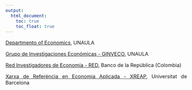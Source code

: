---
output:
  html_document: 
    toc: true
    toc_float: true
---

<link rel="stylesheet" href="styles.css" type="text/css">

<style>
body {
text-align: justify}

body{ /* Normal  */
      font-size: 12pt;
  }
</style>

[Departmento of Economics](https://www.unaula.edu.co/profesores_econo), UNAULA

[Grupo de Investigaciones Económicas - GINVECO](https://www.unaula.edu.co/economia/investigacion/grupo), UNAULA

[Red Investigadores de Economía - RED](http://www.redinvestigadores.org/), Banco de la República (Colombia)

[Xarxa de Referència en Economia Aplicada - XREAP](http://xreap.cat/ca/investigadors/), Universitat de Barcelona